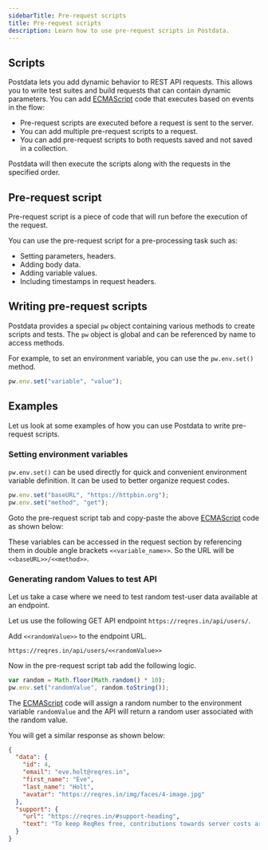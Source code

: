 ```yaml
---
sidebarTitle: Pre-request scripts
title: Pre-request scripts
description: Learn how to use pre-request scripts in Postdata.
---
```


## Scripts

Postdata lets you add dynamic behavior to REST API requests. This allows you to write test suites and build requests that can contain dynamic parameters. You can add [ECMAScript](https://tc39.es/ecma262) code that executes based on events in the flow:

- Pre-request scripts are executed before a request is sent to the server.
- You can add multiple pre-request scripts to a request.
- You can add pre-request scripts to both requests saved and not saved in a collection.

<Tip>Postdata will then execute the scripts along with the requests in the specified order.</Tip>

## Pre-request script

Pre-request script is a piece of code that will run before the execution of the request.

You can use the pre-request script for a pre-processing task such as:

- Setting parameters, headers.
- Adding body data.
- Adding variable values.
- Including timestamps in request headers.

## Writing pre-request scripts

Postdata provides a special `pw` object containing various methods to create scripts and tests. The `pw` object is global and can be referenced by name to access methods.

For example, to set an environment variable, you can use the `pw.env.set()` method.

```javascript
pw.env.set("variable", "value");
```

## Examples

Let us look at some examples of how you can use Postdata to write pre-request scripts.

### Setting environment variables

`pw.env.set()` can be used directly for quick and convenient environment variable definition. It can be used to better organize request codes.

```javascript
pw.env.set("baseURL", "https://httpbin.org");
pw.env.set("method", "get");
```

Goto the pre-request script tab and copy-paste the above [ECMAScript](https://tc39.es/ecma262) code as shown below:

These variables can be accessed in the request section by referencing them in double angle brackets `<<variable_name>>`. So the URL will be `<<baseURL>>/<<method>>`.

### Generating random Values to test API

Let us take a case where we need to test random test-user data available at an endpoint.

Let us use the following GET API endpoint `https://reqres.in/api/users/`.

Add `<<randomValue>>` to the endpoint URL.

```
https://reqres.in/api/users/<<randomValue>>
```

Now in the pre-request script tab add the following logic.

```javascript
var random = Math.floor(Math.random() * 10);
pw.env.set("randomValue", random.toString());
```

The [ECMAScript](https://tc39.es/ecma262) code will assign a random number to the environment variable `randomValue` and the API will return a random user associated with the random value.

You will get a similar response as shown below:

```json
{
  "data": {
    "id": 4,
    "email": "eve.holt@reqres.in",
    "first_name": "Eve",
    "last_name": "Holt",
    "avatar": "https://reqres.in/img/faces/4-image.jpg"
  },
  "support": {
    "url": "https://reqres.in/#support-heading",
    "text": "To keep ReqRes free, contributions towards server costs are appreciated!"
  }
}
```
